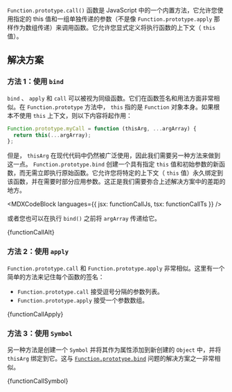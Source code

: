 

 `Function.prototype.call()`  函数是 JavaScript 中的一个内置方法，它允许您使用指定的 this 值和一组单独传递的参数（不是像  `Function.prototype.apply`  那样作为数组传递）来调用函数。它允许您显式定义将执行函数的上下文（ `this`  值）。

## 解决方案

### 方法 1：使用 `bind`

 `bind` 、 `apply` 和 `call` 可以被视为同级函数。它们在函数签名和用法方面非常相似。在  `Function.prototype`  方法中，  `this`  指的是  `Function`  对象本身。如果根本不使用  `this`  上下文，则以下内容将起作用：

```js
Function.prototype.myCall = function (thisArg, ...argArray) {
  return this(...argArray);
};
```

但是，  `thisArg`  在现代代码中仍然被广泛使用，因此我们需要另一种方法来做到这一点。  `Function.prototype.bind`  创建一个具有指定  `this`  值和初始参数的新函数，而无需立即执行原始函数。它允许您将特定的上下文（ `this`  值）永久绑定到该函数，并在需要时部分应用参数。这正是我们需要弥合上述解决方案中的差距的地方。

<MDXCodeBlock languages={{ jsx: functionCallJs, tsx: functionCallTs }} />

或者您也可以在执行  `bind()`  之前将  `argArray`  传递给它。

<MDXCodeBlock>
  {functionCallAlt}
</MDXCodeBlock>

### 方法 2：使用 `apply`

 `Function.prototype.call`  和  `Function.prototype.apply`  非常相似。这里有一个简单的方法来记住每个函数的签名：

*  `Function.prototype.call`  接受逗号分隔的参数列表。
*  `Function.prototype.apply`  接受一个参数数组。

<MDXCodeBlock>
  {functionCallApply}
</MDXCodeBlock>

### 方法 3：使用 `Symbol`

另一种方法是创建一个  `Symbol`  并将其作为属性添加到新创建的  `Object`  中，并将  `thisArg`  绑定到它。这与  [`Function.prototype.bind`](/questions/javascript/function-bind)  问题的解决方案之一非常相似。

<MDXCodeBlock>
  {functionCallSymbol}
</MDXCodeBlock>
